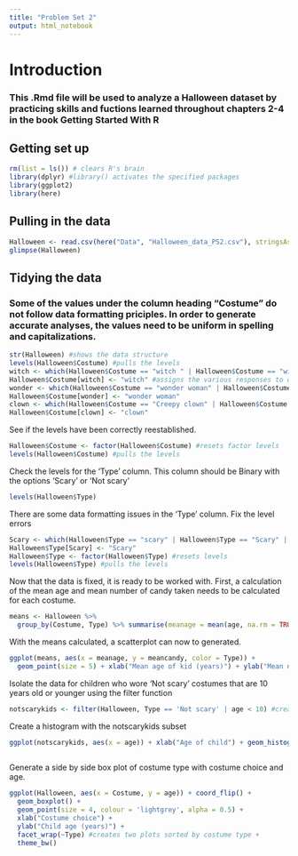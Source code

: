 ```yaml
---
title: "Problem Set 2"
output: html_notebook
---
```


# Introduction
### This .Rmd file will be used to analyze a Halloween dataset by practicing skills and fuctions learned throughout chapters 2-4 in the book Getting Started With R

## Getting set up

```r
rm(list = ls()) # clears R's brain
library(dplyr) #library() activates the specified packages
library(ggplot2)
library(here)
```

## Pulling in the data

```r
Halloween <- read.csv(here("Data", "Halloween_data_PS2.csv"), stringsAsFactors = TRUE)
glimpse(Halloween)
```

## Tidying the data
### Some of the values under the column heading "Costume" do not follow data formatting priciples. In order to generate accurate analyses, the values need to be uniform in spelling and capitalizations.

```r
str(Halloween) #shows the data structure
levels(Halloween$Costume) #pulls the levels
witch <- which(Halloween$Costume == "witch " | Halloween$Costume == "witch" | Halloween$Costume == "Witch") #consolidates all versions of the same response
Halloween$Costume[witch] <- "witch" #assigns the various responses to one response
wonder <- which(Halloween$Costume == "wonder woman" | Halloween$Costume == "Wonder woman"| Halloween$Costume == "Wonder Woman")
Halloween$Costume[wonder] <- "wonder woman"
clown <- which(Halloween$Costume == "Creepy clown" | Halloween$Costume == "creepy clown" | Halloween$Costume == "clown")
Halloween$Costume[clown] <- "clown"
```

See if the levels have been correctly reestablished.

```r
Halloween$Costume <- factor(Halloween$Costume) #resets factor levels
levels(Halloween$Costume) #pulls the levels
```

Check the levels for the 'Type' column. This column should be Binary with the options 'Scary' or 'Not scary'

```r
levels(Halloween$Type)
```

There are some data formatting issues in the 'Type' column. Fix the level errors

```r
Scary <- which(Halloween$Type == "scary" | Halloween$Type == "Scary" | Halloween$Type == "scary ")
Halloween$Type[Scary] <- "Scary"
Halloween$Type <- factor(Halloween$Type) #resets levels
levels(Halloween$Type) #pulls the levels
```

Now that the data is fixed, it is ready to be worked with. First, a calculation of the mean age and mean number of candy taken needs to be calculated for each costume.

```r
means <- Halloween %>%
  group_by(Costume, Type) %>% summarise(meanage = mean(age, na.rm = TRUE), meancandy = mean(candy_pieces, na.rm = TRUE)) #na.rm = TRUE voids the use of NA values when calculating the mean

```

With the means calculated, a scatterplot can now to generated.
```r
ggplot(means, aes(x = meanage, y = meancandy, color = Type)) +
  geom_point(size = 5) + xlab("Mean age of kid (years)") + ylab("Mean number of pieces taken")
```

Isolate the data for children who wore 'Not scary' costumes that are 10 years old or younger using the filter function

```r
notscarykids <- filter(Halloween, Type == 'Not scary' | age < 10) #creates a subset with the filtered data
```

Create a histogram with the notscarykids subset

```r
ggplot(notscarykids, aes(x = age)) + xlab("Age of child") + geom_histogram(bins = 4)
                                                                        
```

Generate a side by side box plot of costume type with costume choice and age.

```r
ggplot(Halloween, aes(x = Costume, y = age)) + coord_flip() +
  geom_boxplot() + 
  geom_point(size = 4, colour = 'lightgrey', alpha = 0.5) +
  xlab("Costume choice") +
  ylab("Child age (years)") +
  facet_wrap(~Type) #creates two plots sorted by costume type +
  theme_bw()
```

